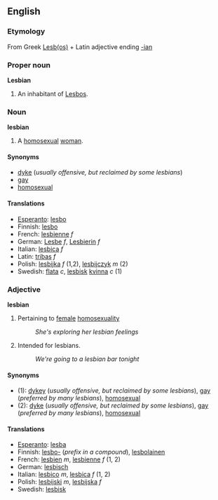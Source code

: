 ==English==
===Etymology===
From Greek [[Lesbos|Lesb(os)]] + Latin adjective ending [[-ian]]

===Proper noun===
'''Lesbian'''

# An inhabitant of [[Lesbos]].

<!-- I've heard that the inhabitants don't like this term and prefer something else instead.  Anyone know what it is?  Lesbosian perhaps? -->

===Noun===
'''lesbian'''
#A [[homosexual]] [[woman]].

====Synonyms====
*[[dyke]] (''usually offensive, but reclaimed by some lesbians'')
*[[gay]]
*[[homosexual]]

====Translations====
*[[Esperanto]]: [[lesbo]]
*Finnish: [[lesbo]]
*French: [[lesbienne]] ''f''
*German: [[Lesbe]] ''f'', [[Lesbierin]] ''f''
*Italian: [[lesbica]] ''f''
*Latin: [[tribas]] ''f''
*Polish: [[lesbijka]] ''f'' (1,2), [[lesbijczyk]] ''m'' (2)
*Swedish: [[flata]] ''c'', [[lesbisk]] [[kvinna]] ''c'' (1)

===Adjective===
'''lesbian'''
#Pertaining to [[female]] [[homosexuality]]
#:''She's exploring her lesbian feelings''
#Intended for lesbians.
#:''We're going to a lesbian bar tonight''

====Synonyms====
*(1): [[dykey]] (''usually offensive, but reclaimed by some lesbians''), [[gay]] (''preferred by many lesbians''), [[homosexual]]
*(2): [[dyke]] (''usually offensive, but reclaimed by some lesbians''), [[gay]] (''preferred by many lesbians''), [[homosexual]]

====Translations====
*[[Esperanto]]: [[lesba]]
*Finnish: [[lesbo#Finnish|lesbo-]] (''prefix in a compound''), [[lesbolainen]]
*French: [[lesbien]] ''m'', [[lesbienne]] ''f'' (1, 2)
*German: [[lesbisch]]
*Italian: [[lesbico]] ''m'', [[lesbica]] ''f'' (1, 2)
*Polish: [[lesbijski]] ''m'', [[lesbijska]] ''f'' 
*Swedish: [[lesbisk]]